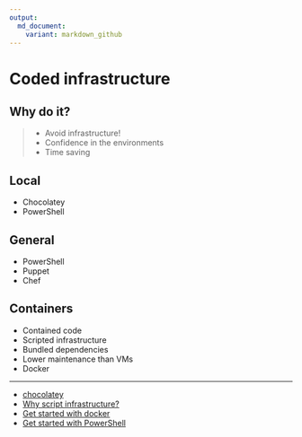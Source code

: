 ```yaml
---
output:
  md_document:
    variant: markdown_github
---
```


# Coded infrastructure

## Why do it?
>- Avoid infrastructure!
>- Confidence in the environments
>- Time saving

## Local
- Chocolatey
- PowerShell

## General
- PowerShell
- Puppet
- Chef

## Containers
- Contained code
- Scripted infrastructure
- Bundled dependencies
- Lower maintenance than VMs
- Docker

-----

- [chocolatey]()
- [Why script infrastructure?]()
- [Get started with docker]()
- [Get started with PowerShell]()


